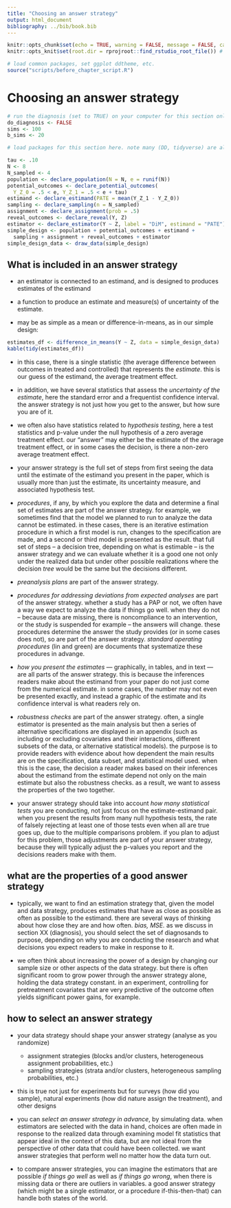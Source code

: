 ```yaml
---
title: "Choosing an answer strategy"
output: html_document
bibliography: ../bib/book.bib 
---
```


<!-- note do_bookdown is set in index.rmd, so we know if you're running just this .Rmd or compiling the book-->
```r
knitr::opts_chunk$set(echo = TRUE, warning = FALSE, message = FALSE, cache = FALSE)
knitr::opts_knit$set(root.dir = rprojroot::find_rstudio_root_file()) # files are all relative to RStudio project home
```

```r
# load common packages, set ggplot ddtheme, etc.
source("scripts/before_chapter_script.R")
```

<!-- start post here, do not edit above -->

# Choosing an answer strategy

<!-- make sure to rename the section title below -->

```r
# run the diagnosis (set to TRUE) on your computer for this section only before pushing to Github. no diagnosis will ever take place on github.
do_diagnosis <- FALSE
sims <- 100
b_sims <- 20
```

```r
# load packages for this section here. note many (DD, tidyverse) are already available, see scripts/package-list.R
```

```r
tau <- .10
N <- 8
N_sampled <- 4
population <- declare_population(N = N, e = runif(N)) 
potential_outcomes <- declare_potential_outcomes(
  Y_Z_0 = .5 < e, Y_Z_1 = .5 < e + tau)
estimand <- declare_estimand(PATE = mean(Y_Z_1 - Y_Z_0))
sampling <- declare_sampling(n = N_sampled)
assignment <- declare_assignment(prob = .5)
reveal_outcomes <- declare_reveal(Y, Z)
estimator <- declare_estimator(Y ~ Z, label = "DiM", estimand = "PATE")
simple_design <- population + potential_outcomes + estimand + 
  sampling + assignment + reveal_outcomes + estimator
simple_design_data <- draw_data(simple_design)
```

## What is included in an answer strategy

- an estimator is connected to an estimand, and is designed to produces estimates of the estimand

- a function to produce an estimate and measure(s) of uncertainty of the estimate.

- may be as simple as a mean or difference-in-means, as in our simple design:

```r
estimates_df <- difference_in_means(Y ~ Z, data = simple_design_data)
kable(tidy(estimates_df))
```

- in this case, there is a single statistic (the average difference between outcomes in treated and controlled) that represents the *estimate*. this is our guess of the estimand, the average treatment effect. 

- in addition, we have several statistics that assess the *uncertainty of the estimate*, here the standard error and a frequentist confidence interval. the answer strategy is not just how you get to the answer, but how sure you are of it. 

- we often also have statistics related to *hypothesis testing*, here a test statistics and p-value under the null hypothesis of a zero average treatment effect. our "answer" may either be the estimate of the average treatment effect, or in some cases the decision, is there a non-zero average treatment effect. 

- your answer strategy is the full set of steps from first seeing the data until the estimate of the estimand you present in the paper, which is usually more than just the estimate, its uncertainty measure, and associated hypothesis test. 

- *procedures*, if any, by which you explore the data and determine a final set of estimates are part of the answer strategy. for example, we sometimes find that the model we planned to run to analyze the data cannot be estimated. in these cases, there is an iterative estimation procedure in which a first model is run, changes to the specification are made, and a second or third model is presented as the result. that full set of steps -- a decision tree, depending on what is estimable -- is the answer strategy and we can evaluate whether it is a good one not only under the realized data but under other possible realizations where the decision *tree* would be the same but the decisions different.

- *preanalysis plans* are part of the answer strategy. 

- *procedures for addressing deviations from expected analyses* are part of the answer strategy. whether a study has a PAP or not, we often have a way we expect to analyze the data if things go well. when they do not -- because data are missing, there is noncompliance to an intervention, or the study is suspended for example -- the answers will change. these procedures determine the answer the study provides (or in some cases does not), so are part of the answer strategy. *standard operating procedures* (lin and green) are documents that systematize these procedures in advange.

- *how you present the estimates* --- graphically, in tables, and in text --- are all parts of the answer strategy. this is because the inferences readers make about the estimand from your paper do not just come from the numerical estimate. in some cases, the number may not even be presented exactly, and instead a graphic of the estimate and its confidence interval is what readers rely on.

- *robustness checks* are part of the answer strategy. often, a single estimator is presented as the main analysis but then a series of alternative specifications are displayed in an appendix (such as including or excluding covariates and their interactions, different subsets of the data, or alternative statistical models). the purpose is to provide readers with evidence about how dependent the main results are on the specification, data subset, and statistical model used. when this is the case, the decision a reader makes based on their inferences about the estimand from the estimate depend not only on the main estimate but also the robustness checks. as a result, we want to assess the properties of the two together.

- your answer strategy should take into account *how many statistical tests* you are conducting, not just focus on the estimate-estimand pair. when you present the results from many null hypothesis  tests, the rate of falsely rejecting at least one of those tests even when all are true goes up, due to the multiple comparisons problem. if you plan to adjust for this problem, those adjustments are part of your answer strategy, because they will typically adjust the p-values you report and the decisions readers make with them.

## what are the properties of a good answer strategy

- typically, we want to find an estimation strategy that, given the model and data strategy, produces estimates that have as close as possible as often as possible to the estimand. there are several ways of thinking about how close they are and how often. *bias, MSE.* as we discuss in section XX (diagnosis), you should select the set of diagnosands to purpose, depending on why you are conducting the research and what decisions you expect readers to make in response to it.

- we often think about increasing the power of a design by changing our sample size or other aspects of the data strategy. but there is often significant room to grow power through the answer strategy alone, holding the data strategy constant. in an experiment, controlling for pretreatment covariates that are very predictive of the outcome often yields significant power gains, for example. 

## how to select an answer strategy

- your data strategy should shape your answer strategy (analyse as you randomize)
  - assignment strategies (blocks and/or clusters, heterogeneous assignment probabilities, etc.)
  - sampling strategies (strata and/or clusters, heterogeneous sampling probabilities, etc.)
  
- this is true not just for experiments but for surveys (how did you sample), natural experiments (how did nature assign the treatment), and other designs

- you can *select an answer strategy in advance*, by simulating data. when estimators are selected with the data in hand, choices are often made in response to the realized data through examining model fit statistics that appear ideal in the context of this data, but are not ideal from the perspective of other data that could have been collected. we want answer strategies that perform well no matter how the data turn out. 

- to compare answer strategies, you can imagine the estimators that are possible *if things go well* as well as *if things go wrong*, when there is missing data or there are outliers in variables. a good answer strategy (which might be a single estimator, or a procedure if-this-then-that) can handle both states of the world. 
